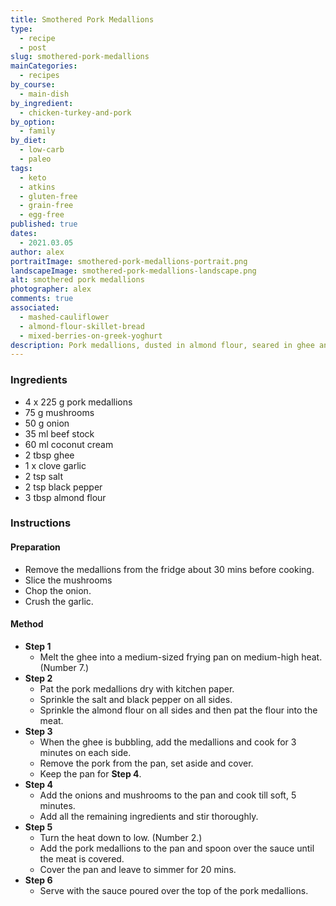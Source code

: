 ```yaml
---
title: Smothered Pork Medallions
type:
  - recipe
  - post
slug: smothered-pork-medallions
mainCategories:
  - recipes
by_course:
  - main-dish
by_ingredient:
  - chicken-turkey-and-pork
by_option:
  - family
by_diet:
  - low-carb
  - paleo
tags:
  - keto
  - atkins
  - gluten-free
  - grain-free
  - egg-free
published: true
dates:
  - 2021.03.05
author: alex
portraitImage: smothered-pork-medallions-portrait.png
landscapeImage: smothered-pork-medallions-landscape.png
alt: smothered pork medallions
photographer: alex
comments: true
associated:
  - mashed-cauliflower
  - almond-flour-skillet-bread
  - mixed-berries-on-greek-yoghurt
description: Pork medallions, dusted in almond flour, seared in ghee and drenched in a creamy mushroom and onion sauce. This was delicious but high calorie.
---
```


<Ingredients>

### Ingredients

- 4 x 225 g pork medallions
- 75 g mushrooms
- 50 g onion
- 35 ml beef stock
- 60 ml coconut cream
- 2 tbsp ghee
- 1 x clove garlic
- 2 tsp salt
- 2 tsp black pepper
- 3 tbsp almond flour

</Ingredients>

<Instructions>

### Instructions

#### Preparation

- Remove the medallions from the fridge about 30 mins before cooking.
- Slice the mushrooms
- Chop the onion.
- Crush the garlic.

#### Method

- **Step 1**
  - Melt the ghee into a medium-sized frying pan on medium-high heat. (Number 7.)
- **Step 2**
  - Pat the pork medallions dry with kitchen paper.
  - Sprinkle the salt and black pepper on all sides.
  - Sprinkle the almond flour on all sides and then pat the flour into the meat.
- **Step 3**
  - When the ghee is bubbling, add the medallions and cook for 3 minutes on each side.
  - Remove the pork from the pan, set aside and cover.
  - Keep the pan for **Step 4**.
- **Step 4**
  - Add the onions and mushrooms to the pan and cook till soft, 5 minutes.
  - Add all the remaining ingredients and stir thoroughly.
- **Step 5**
  - Turn the heat down to low. (Number 2.)
  - Add the pork medallions to the pan and spoon over the sauce until the meat is covered.
  - Cover the pan and leave to simmer for 20 mins.
- **Step 6**
  - Serve with the sauce poured over the top of the pork medallions.

</Instructions>

